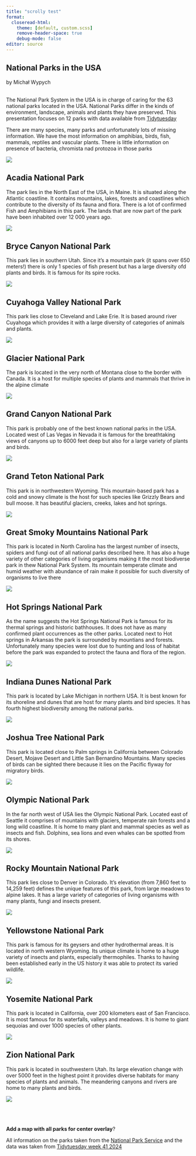 ```yaml
---
title: "scrolly test"
format:
  closeread-html:
    theme: [default, custom.scss]
    remove-header-space: true
    debug-mode: false
editor: source
---
```


::: {.cr-section}

:::{focus-on="cr-testy"}

# National Parks in the USA 

by Michał Wypych
:::
<br>
The National Park System in the USA is in charge of caring for the 63 national parks located in the USA.
National Parks differ in the kinds of environment, landscape, animals and plants they have preserved. This presentation focuses on 12 parks with data available from [Tidytuesday](https://github.com/rfordatascience/tidytuesday/blob/master/data/2024/2024-10-08/readme.md)

There are many species, many parks and unfortunately lots of missing information. We have the most information on amphibias, birds, fish, mammals, reptiles and vascular plants. There is little information on presence of bacteria, chromista nad protozoa in those parks

::: {#cr-testy}
![](img/main.png)
:::

:::

:::{.cr-section}

::: {focus-on="cr-acedia"}
## Acadia National Park
The park lies in the North East of the USA, in Maine. It is situated along the Atlantic coastline. It contains mountains, lakes, forests and coastlines which contribute to the diversity of its fauna and flora. There is a lot of confirmed Fish and Amphibians in this park. The lands that are now part of the park have been inhabited over 12 000 years ago.
:::

::: {#cr-acedia}
![](img/Acadia_National_Park.png)
:::

:::

:::{.cr-section}

:::{focus-on="cr-bryce"}
## Bryce Canyon National Park 
This park lies in southern Utah. Since it's a mountain park (it spans over 650 meters!) there is only 1 species of fish present but has a large diversity ofd plants and birds. It is famous for its spire rocks.
:::

::: {#cr-bryce}
![](img/Bryce_Canyon_National_Park.png)
:::

:::

:::{.cr-section}

:::{focus-on="cr-cuyahoga"}
## Cuyahoga Valley National Park 
This park lies close to Cleveland and Lake Erie. It is based around river Cuyahoga which provides it with a large diversity of categories of animals and plants.
:::

::: {#cr-cuyahoga}
![](img/Cuyahoga_Valley_National_Park.png)
:::

:::

:::{.cr-section}

:::{focus-on="cr-glacier"}
## Glacier National Park 
The park is located in the very north of Montana close to the border with Canada. It is a host for multiple species of plants and mammals that thrive in the alpine climate
:::

::: {#cr-glacier}
![](img/Glacier_National_Park.png)
:::

:::

:::{.cr-section}

:::{focus-on="cr-grand"}
## Grand Canyon National Park 
This park is probably one of the best known national parks in the USA. Located west of Las Vegas in Nevada it is famous for the breathtaking views of canyons up to 6000 feet deep but also for a large variety of plants and birds.
:::

::: {#cr-grand}
![](img/Grand_Canyon_National_Park.png)
:::

:::

:::{.cr-section}

:::{focus-on="cr-teton"}
## Grand Teton National Park
This park is in northwestern Wyoming. This mountain-based park has a cold and snowy climate is the host for such species like Grizzly Bears and bull moose. It has beautiful glaciers, creeks, lakes and hot springs.
:::

::: {#cr-teton}
![](img/Grand_Teton_National_Park.png)
:::

:::

:::{.cr-section}

:::{focus-on="cr-smoky"}
## Great Smoky Mountains National Park 
This park is located in North Carolina has the largest number of insects, spiders and fungi out of all national parks described here. It has also a huge variety of other categories of living organisms making it the most biodiverse park in thew National Park System. Its mountain temperate climate and humid weather with abundance of rain make it possible for such diversity of organisms to live there
:::

::: {#cr-smoky}
![](img/Great_Smoky_Mountains_National_Park.png)
:::

:::

:::{.cr-section}

:::{focus-on="cr-springs"}
## Hot Springs National Park
As the name suggests the Hot Springs National Park is famous for its thermal springs and historic bathhouses. It does not have as many confirmed plant occurrences as the other parks. Located next to Hot springs in Arkansas the park is surrounded by mountians and forests. Unfortunately many species were lost due to hunting and loss of habitat before the park was expanded to protect the fauna and flora of the region.
:::

::: {#cr-springs}
![](img/Hot_Springs_National_Park.png)
:::

:::

:::{.cr-section}

:::{focus-on="cr-dunes"}
## Indiana Dunes National Park 
This park is located by Lake Michigan in northern USA. It is best known for its shoreline and dunes that are host for many plants and bird species. It has fourth highest biodiversity among the national parks.
:::

::: {#cr-dunes}
![](img/Indiana_Dunes_National_Park.png)
:::

:::

:::{.cr-section}

:::{focus-on="cr-joshua"}
## Joshua Tree National Park 
This park is located close to Palm springs in California between Colorado Desert, Mojave Desert and Little San Bernardino Mountains. Many species of birds can be sighted there because it lies on the Pacific flyway for migratory birds.
:::

::: {#cr-joshua}
![](img/Joshua_Tree_National_Park.png)
:::

:::

:::{.cr-section}

:::{focus-on="cr-olympic"}
## Olympic National Park
In the far north west of USA lies the Olympic National Park. Located east of Seattle it comprises of mountains with glaciers, temperate rain forests and a long wild coastline. It is home to many plant and mammal species as well as insects and fish. Dolphins, sea lions and even whales can be spotted from its shores.
:::

::: {#cr-olympic}
![](img/Olympic_National_Park.png)
:::

:::

:::{.cr-section}

:::{focus-on="cr-rocky"}
## Rocky Mountain National Park 
This park lies close to Denver in Colorado. It's elevation (from 7,860 feet to 14,259 feet) defines the unique features of this park, from large meadows to alpine lakes. It has a large variety of categories of living organisms with many plants, fungi and insects present.
:::
::: {#cr-rocky}
![](img/Rocky_Mountain_National_Park.png)
:::

:::

:::{.cr-section}

:::{focus-on="cr-yellowstone"}
## Yellowstone National Park 
This park is famous for its geysers and other hydrothermal areas. It is located in north western Wyoming. Its unique climate is home to a huge variety of insects and plants, especially thermophiles. Thanks to having been established early in the US history it was able to protect its varied wildlife.
:::

::: {#cr-yellowstone}
![](img/Yellowstone_National_Park.png)
:::

:::

:::{.cr-section}

:::{focus-on="cr-yosemite"}
## Yosemite National Park 
This park is located in California, over 200 kilometers east of San Francisco. It is most famous for its waterfalls, valleys and meadows. It is home to giant sequoias and over 1000 species of other plants.
:::

::: {#cr-yosemite}
![](img/Yosemite_National_Park.png)
:::

:::

:::{.cr-section}

:::{focus-on="cr-zion"}
## Zion National Park
This park is located in southwestern Utah. Its large elevation change with over 5000 feet in the highest point it provides diverse habitats for many species of plants and animals. The meandering canyons and rivers are home to many plants and birds.
:::

::: {#cr-zion}
![](img/Zion_National_Park.png)
:::

:::
<br>
<br>
<br>
**Add a map with all parks for center overlay**?

All information on the parks taken from the [National Park Service](https://www.nps.gov/index.htm) and the data was taken from [Tidytuesday week 41 2024](https://github.com/rfordatascience/tidytuesday/blob/master/data/2024/2024-10-08/readme.md)
